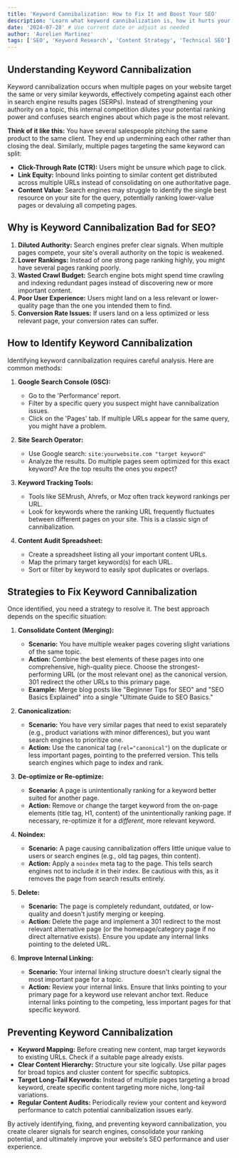 ```yaml
---
title: 'Keyword Cannibalization: How to Fix It and Boost Your SEO'
description: 'Learn what keyword cannibalization is, how it hurts your SEO, and step-by-step strategies to identify and resolve it for better rankings.'
date: '2024-07-28' # Use current date or adjust as needed
author: 'Aurelien Martinez'
tags: ['SEO', 'Keyword Research', 'Content Strategy', 'Technical SEO']
---
```


## Understanding Keyword Cannibalization

Keyword cannibalization occurs when multiple pages on your website target the same or very similar keywords, effectively competing against each other in search engine results pages (SERPs). Instead of strengthening your authority on a topic, this internal competition dilutes your potential ranking power and confuses search engines about which page is the most relevant.

**Think of it like this:** You have several salespeople pitching the same product to the same client. They end up undermining each other rather than closing the deal. Similarly, multiple pages targeting the same keyword can split:

*   **Click-Through Rate (CTR):** Users might be unsure which page to click.
*   **Link Equity:** Inbound links pointing to similar content get distributed across multiple URLs instead of consolidating on one authoritative page.
*   **Content Value:** Search engines may struggle to identify the single best resource on your site for the query, potentially ranking lower-value pages or devaluing all competing pages.

## Why is Keyword Cannibalization Bad for SEO?

1.  **Diluted Authority:** Search engines prefer clear signals. When multiple pages compete, your site's overall authority on the topic is weakened.
2.  **Lower Rankings:** Instead of one strong page ranking highly, you might have several pages ranking poorly.
3.  **Wasted Crawl Budget:** Search engine bots might spend time crawling and indexing redundant pages instead of discovering new or more important content.
4.  **Poor User Experience:** Users might land on a less relevant or lower-quality page than the one you intended them to find.
5.  **Conversion Rate Issues:** If users land on a less optimized or less relevant page, your conversion rates can suffer.

## How to Identify Keyword Cannibalization

Identifying keyword cannibalization requires careful analysis. Here are common methods:

1.  **Google Search Console (GSC):**
    *   Go to the 'Performance' report.
    *   Filter by a specific query you suspect might have cannibalization issues.
    *   Click on the 'Pages' tab. If multiple URLs appear for the same query, you might have a problem.

2.  **Site Search Operator:**
    *   Use Google search: `site:yourwebsite.com "target keyword"`
    *   Analyze the results. Do multiple pages seem optimized for this exact keyword? Are the top results the ones you expect?

3.  **Keyword Tracking Tools:**
    *   Tools like SEMrush, Ahrefs, or Moz often track keyword rankings per URL.
    *   Look for keywords where the ranking URL frequently fluctuates between different pages on your site. This is a classic sign of cannibalization.

4.  **Content Audit Spreadsheet:**
    *   Create a spreadsheet listing all your important content URLs.
    *   Map the primary target keyword(s) for each URL.
    *   Sort or filter by keyword to easily spot duplicates or overlaps.

## Strategies to Fix Keyword Cannibalization

Once identified, you need a strategy to resolve it. The best approach depends on the specific situation:

1.  **Consolidate Content (Merging):**
    *   **Scenario:** You have multiple weaker pages covering slight variations of the same topic.
    *   **Action:** Combine the best elements of these pages into one comprehensive, high-quality piece. Choose the strongest-performing URL (or the most relevant one) as the canonical version. 301 redirect the other URLs to this primary page.
    *   **Example:** Merge blog posts like "Beginner Tips for SEO" and "SEO Basics Explained" into a single "Ultimate Guide to SEO Basics."

2.  **Canonicalization:**
    *   **Scenario:** You have very similar pages that need to exist separately (e.g., product variations with minor differences), but you want search engines to prioritize one.
    *   **Action:** Use the canonical tag (`rel="canonical"`) on the duplicate or less important pages, pointing to the preferred version. This tells search engines which page to index and rank.

3.  **De-optimize or Re-optimize:**
    *   **Scenario:** A page is unintentionally ranking for a keyword better suited for another page.
    *   **Action:** Remove or change the target keyword from the on-page elements (title tag, H1, content) of the unintentionally ranking page. If necessary, re-optimize it for a *different*, more relevant keyword.

4.  **Noindex:**
    *   **Scenario:** A page causing cannibalization offers little unique value to users or search engines (e.g., old tag pages, thin content).
    *   **Action:** Apply a `noindex` meta tag to the page. This tells search engines not to include it in their index. Be cautious with this, as it removes the page from search results entirely.

5.  **Delete:**
    *   **Scenario:** The page is completely redundant, outdated, or low-quality and doesn't justify merging or keeping.
    *   **Action:** Delete the page and implement a 301 redirect to the most relevant alternative page (or the homepage/category page if no direct alternative exists). Ensure you update any internal links pointing to the deleted URL.

6.  **Improve Internal Linking:**
    *   **Scenario:** Your internal linking structure doesn't clearly signal the most important page for a topic.
    *   **Action:** Review your internal links. Ensure that links pointing to your primary page for a keyword use relevant anchor text. Reduce internal links pointing to the competing, less important pages for that specific keyword.

## Preventing Keyword Cannibalization

*   **Keyword Mapping:** Before creating new content, map target keywords to existing URLs. Check if a suitable page already exists.
*   **Clear Content Hierarchy:** Structure your site logically. Use pillar pages for broad topics and cluster content for specific subtopics.
*   **Target Long-Tail Keywords:** Instead of multiple pages targeting a broad keyword, create specific content targeting more niche, long-tail variations.
*   **Regular Content Audits:** Periodically review your content and keyword performance to catch potential cannibalization issues early.

By actively identifying, fixing, and preventing keyword cannibalization, you create clearer signals for search engines, consolidate your ranking potential, and ultimately improve your website's SEO performance and user experience. 